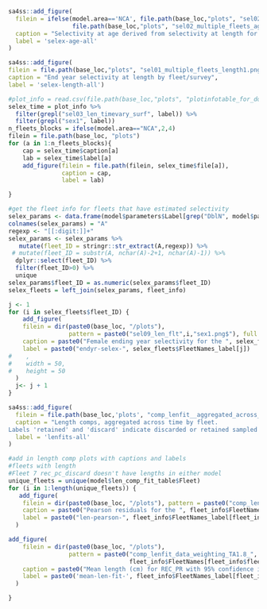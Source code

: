 <!-- ======================================================================= -->
<!-- ************************    Selectivity     *************************** --> 
<!-- ======================================================================= -->

\FloatBarrier

```r
sa4ss::add_figure(
  filein = ifelse(model.area=='NCA', file.path(base_loc,"plots", "sel02_multiple_fleets_age1.png"),
                  file.path(base_loc,"plots", "sel02_multiple_fleets_age2.png")),
  caption = "Selectivity at age derived from selectivity at length for multiple fleets",
  label = 'selex-age-all'
)
```

\FloatBarrier

```r
sa4ss::add_figure(
filein = file.path(base_loc,"plots", "sel01_multiple_fleets_length1.png"), 
caption = "End year selectivity at length by fleet/survey",
label = 'selex-length-all')
```

\FloatBarrier 


<!--time varying selectivity-->
```r
#plot_info = read.csv(file.path(base_loc,"plots", "plotinfotable_for_doc.csv"))
selex_time = plot_info %>%
  filter(grepl("sel03_len_timevary_surf", label)) %>%
  filter(grepl("sex1", label))
n_fleets_blocks = ifelse(model.area=="NCA",2,4)
filein = file.path(base_loc, "plots")
for (a in 1:n_fleets_blocks){
	cap = selex_time$caption[a]
	lab = selex_time$label[a]
	add_figure(filein = file.path(filein, selex_time$file[a]), 
			   caption = cap, 
			   label = lab)

}
```

\FloatBarrier 
<!--selectivity for fleets that are not mirrored-->

```r
#get the fleet info for fleets that have estimated selectivity
selex_params <- data.frame(model$parameters$Label[grep("DblN", model$parameters$Label)])
colnames(selex_params) = "A"
regexp <- "[[:digit:]]+"
selex_params <- selex_params %>%
   mutate(fleet_ID = stringr::str_extract(A,regexp)) %>%
 # mutate(fleet_ID = substr(A, nchar(A)-2+1, nchar(A)-1)) %>%
  dplyr::select(fleet_ID) %>%
  filter(fleet_ID>0) %>%
  unique
selex_params$fleet_ID = as.numeric(selex_params$fleet_ID)
selex_fleets = left_join(selex_params, fleet_info)
```


\FloatBarrier 

```r
j <- 1
for (i in selex_fleets$fleet_ID) {
    add_figure(
    filein = dir(paste0(base_loc, "/plots"), 
                 pattern = paste0("sel09_len_flt",i,"sex1.png$"), full.names = TRUE),
    caption = paste0("Female ending year selectivity for the ", selex_fleets$FleetNames_parsed[j]),
    label = paste0("endyr-selex-", selex_fleets$FleetNames_label[j])
#    ,
#    width = 50,
#    height = 50
  )
  j<- j + 1
}
```


\FloatBarrier 



<!-- ======================================================================= -->
<!-- ********************** Fit to the Length Data ************************* --> 
<!-- ======================================================================= -->

\FloatBarrier 

```r
sa4ss::add_figure(
  filein = file.path(base_loc,'plots', "comp_lenfit__aggregated_across_time.png"),
  caption = "Length comps, aggregated across time by fleet.
Labels 'retained' and 'discard' indicate discarded or retained sampled for each fleet. Panels without this designation represent the whole catch",
  label = 'lenfits-all'
)
```

\FloatBarrier



```r
#add in length comp plots with captions and labels
#fleets with length
#Fleet 7 rec_pc_discard doesn't have lengths in either model
unique_fleets = unique(model$len_comp_fit_table$Fleet)
for (i in 1:length(unique_fleets)) {
   add_figure(
    filein = dir(paste0(base_loc, "/plots"), pattern = paste0("comp_lenfit_residsflt", unique_fleets[i],"mkt*"), full.names = TRUE)[1],
    caption = paste0("Pearson residuals for the ", fleet_info$FleetNames_parsed[fleet_info$fleet_ID==unique_fleets[i]], ". Closed bubbles are positive residuals (observed > expected) and open bubbles are negative residuals (observed < expected)"),
    label = paste0("len-pearson-", fleet_info$FleetNames_label[fleet_info$fleet_ID==unique_fleets[i]])
  )

add_figure(
    filein = dir(paste0(base_loc, "/plots"), 
                 pattern = paste0("comp_lenfit_data_weighting_TA1.8_",
                                  fleet_info$FleetNames[fleet_info$fleet_ID==unique_fleets[i]], ".png$"), full.names = TRUE),
    caption = paste0("Mean length (cm) for REC_PR with 95% confidence intervals based on current samples sizes. Francis data weighting method TA1.8: thinner intervals (with capped ends) show result of further adjusting sample sizes based on suggested multiplier (with 95% interval) for length data from the ",fleet_info$FleetNames_parsed[fleet_info$fleet_ID==unique_fleets[i]]),
    label = paste0('mean-len-fit-', fleet_info$FleetNames_label[fleet_info$fleet_ID==unique_fleets[i]])
  )

}
```




\FloatBarrier 
